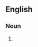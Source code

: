 {{also|milk-teeth}}

==English==

===Noun===
{{head|en|noun plural form}}

# {{plural of|milk tooth|lang=en}}